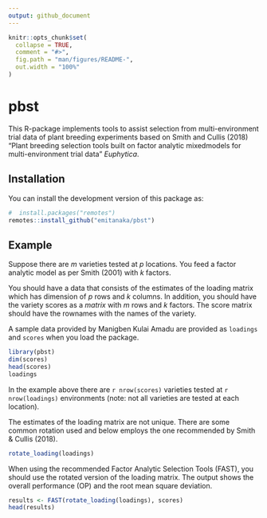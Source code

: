 ```yaml
---
output: github_document
---
```


<!-- README.md is generated from README.Rmd. Please edit that file -->

```r
knitr::opts_chunk$set(
  collapse = TRUE,
  comment = "#>",
  fig.path = "man/figures/README-",
  out.width = "100%"
)
```

# pbst

<!-- badges: start -->
<!-- badges: end -->

This R-package implements tools to assist selection from 
 multi-environment trial data of plant breeding experiments based on Smith and Cullis (2018) "Plant breeding selection tools built on factor analytic mixedmodels for multi-environment trial data" *Euphytica*.

## Installation

You can install the development version of this package as:

``` r
#  install.packages("remotes")
remotes::install_github("emitanaka/pbst")
```

## Example 

Suppose there are $m$ varieties tested at $p$ locations. You feed a factor analytic model as per Smith (2001) with $k$ factors. 

You should have a data that consists of the estimates of the loading matrix which has dimension of $p$ rows and $k$ columns. In addition, you should have the variety scores as a _matrix_ with $m$ rows and $k$ factors. The score matrix should have the rownames with the names of the variety. 

A sample data provided by Manigben Kulai Amadu are provided as `loadings` and `scores` when you load the package. 

```r
library(pbst)
dim(scores)
head(scores)
loadings
```

In the example above there are `r nrow(scores)` varieties tested at `r nrow(loadings)` environments (note: not all varieties are tested at each location).

The estimates of the loading matrix are not unique. There are some common rotation used and below employs the one recommended by Smith & Cullis (2018). 

```r
rotate_loading(loadings)
```

When using the recommended Factor Analytic Selection Tools (FAST), you should use the rotated version of the loading matrix. The output shows the overall performance (OP) and the root mean square deviation. 

```r
results <- FAST(rotate_loading(loadings), scores)
head(results)
```


